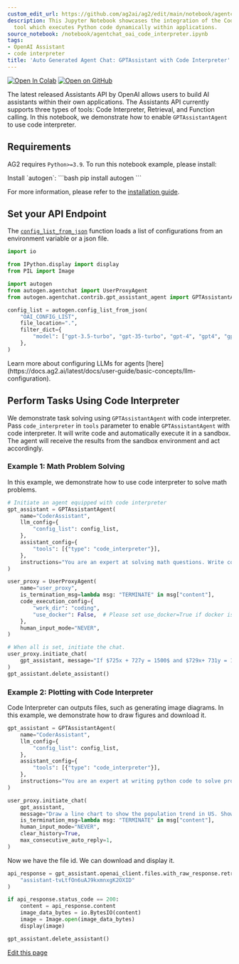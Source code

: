 ```yaml
---
custom_edit_url: https://github.com/ag2ai/ag2/edit/main/notebook/agentchat_oai_code_interpreter.ipynb
description: This Jupyter Notebook showcases the integration of the Code Interpreter
  tool which executes Python code dynamically within applications.
source_notebook: /notebook/agentchat_oai_code_interpreter.ipynb
tags:
- OpenAI Assistant
- code interpreter
title: 'Auto Generated Agent Chat: GPTAssistant with Code Interpreter'
---
```


<a href="https://colab.research.google.com/github/ag2ai/ag2/blob/main/notebook/agentchat_oai_code_interpreter.ipynb" class="colab-badge" target="_blank"><img noZoom src="https://colab.research.google.com/assets/colab-badge.svg" alt="Open In Colab" /></a>
<a href="https://github.com/ag2ai/ag2/blob/main/notebook/agentchat_oai_code_interpreter.ipynb" class="github-badge" target="_blank"><img noZoom src="https://img.shields.io/badge/Open%20on%20GitHub-grey?logo=github" alt="Open on GitHub" /></a>




The latest released Assistants API by OpenAI allows users to build AI
assistants within their own applications. The Assistants API currently
supports three types of tools: Code Interpreter, Retrieval, and Function
calling. In this notebook, we demonstrate how to enable
`GPTAssistantAgent` to use code interpreter.

## Requirements

AG2 requires `Python>=3.9`. To run this notebook example, please
install:


<div class="info Requirements">
<Info>
Install `autogen`:
```bash
pip install autogen
```

For more information, please refer to the [installation guide](https://docs.ag2.ai/latest/docs/user-guide/basic-concepts/installing-ag2).
</Info>
</div>


## Set your API Endpoint

The
[`config_list_from_json`](https://docs.ag2.ai/latest/docs/api-reference/autogen/config_list_from_json/#autogen.config_list_from_json)
function loads a list of configurations from an environment variable or
a json file.

```python
import io

from IPython.display import display
from PIL import Image

import autogen
from autogen.agentchat import UserProxyAgent
from autogen.agentchat.contrib.gpt_assistant_agent import GPTAssistantAgent

config_list = autogen.config_list_from_json(
    "OAI_CONFIG_LIST",
    file_location=".",
    filter_dict={
        "model": ["gpt-3.5-turbo", "gpt-35-turbo", "gpt-4", "gpt4", "gpt-4-32k", "gpt-4-turbo"],
    },
)
```


<div class="tip">
<Tip>
Learn more about configuring LLMs for agents [here](https://docs.ag2.ai/latest/docs/user-guide/basic-concepts/llm-configuration).
</Tip>
</div>


## Perform Tasks Using Code Interpreter

We demonstrate task solving using `GPTAssistantAgent` with code
interpreter. Pass `code_interpreter` in `tools` parameter to enable
`GPTAssistantAgent` with code interpreter. It will write code and
automatically execute it in a sandbox. The agent will receive the
results from the sandbox environment and act accordingly.

### Example 1: Math Problem Solving

In this example, we demonstrate how to use code interpreter to solve
math problems.

```python
# Initiate an agent equipped with code interpreter
gpt_assistant = GPTAssistantAgent(
    name="CoderAssistant",
    llm_config={
        "config_list": config_list,
    },
    assistant_config={
        "tools": [{"type": "code_interpreter"}],
    },
    instructions="You are an expert at solving math questions. Write code and run it to solve math problems. Reply TERMINATE when the task is solved and there is no problem.",
)

user_proxy = UserProxyAgent(
    name="user_proxy",
    is_termination_msg=lambda msg: "TERMINATE" in msg["content"],
    code_execution_config={
        "work_dir": "coding",
        "use_docker": False,  # Please set use_docker=True if docker is available to run the generated code. Using docker is safer than running the generated code directly.
    },
    human_input_mode="NEVER",
)

# When all is set, initiate the chat.
user_proxy.initiate_chat(
    gpt_assistant, message="If $725x + 727y = 1500$ and $729x+ 731y = 1508$, what is the value of $x - y$ ?"
)
gpt_assistant.delete_assistant()
```

### Example 2: Plotting with Code Interpreter

Code Interpreter can outputs files, such as generating image diagrams.
In this example, we demonstrate how to draw figures and download it.

```python
gpt_assistant = GPTAssistantAgent(
    name="CoderAssistant",
    llm_config={
        "config_list": config_list,
    },
    assistant_config={
        "tools": [{"type": "code_interpreter"}],
    },
    instructions="You are an expert at writing python code to solve problems. Reply TERMINATE when the task is solved and there is no problem.",
)

user_proxy.initiate_chat(
    gpt_assistant,
    message="Draw a line chart to show the population trend in US. Show how you solved it with code.",
    is_termination_msg=lambda msg: "TERMINATE" in msg["content"],
    human_input_mode="NEVER",
    clear_history=True,
    max_consecutive_auto_reply=1,
)
```

Now we have the file id. We can download and display it.

```python
api_response = gpt_assistant.openai_client.files.with_raw_response.retrieve_content(
    "assistant-tvLtfOn6uAJ9kxmnxgK2OXID"
)

if api_response.status_code == 200:
    content = api_response.content
    image_data_bytes = io.BytesIO(content)
    image = Image.open(image_data_bytes)
    display(image)
```


```python
gpt_assistant.delete_assistant()
```

<div className="edit-url-container">
    <a className="edit-url" href="https://github.com/ag2ai/ag2/edit/main/notebook/agentchat_oai_code_interpreter.ipynb" target='_blank'><Icon icon="pen" iconType="solid" size="13px"/> Edit this page</a>
</div>
